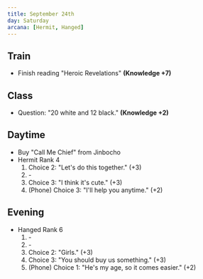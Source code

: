 ```yaml
---
title: September 24th
day: Saturday
arcana: [Hermit, Hanged]
---
```


## Train
- Finish reading "Heroic Revelations" **(Knowledge +7)**

## Class
- Question: "20 white and 12 black." **(Knowledge +2)**

## Daytime
- Buy "Call Me Chief" from Jinbocho
- Hermit Rank 4
    1. Choice 2: "Let's do this together." (+3)
    1. \-
    1. Choice 3: "I think it's cute." (+3)
    1. (Phone) Choice 3: "I'll help you anytime." (+2)

## Evening
- Hanged Rank 6
    1. \-
    1. \-
    1. Choice 2: "Girls." (+3)
    1. Choice 3: "You should buy us something." (+3)
    1. (Phone) Choice 1: "He's my age, so it comes easier." (+2)